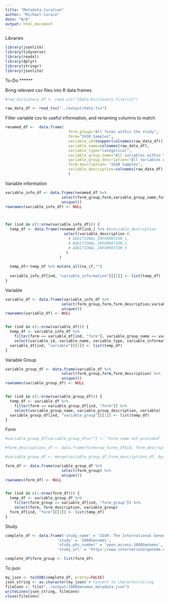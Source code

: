 ```yaml
---
title: "Metadata Curation"
author: "Michael Corace"
date: "N/A"
output: html_document
---
```


Libraries
```r
library(jsonlite)
library(tidyverse)
library(readxl)
library(dplyr)
library(stringr)
library(jsonlite)
```

To-Do
******

Bring relevant csv files into R data frames
```r

#raw_dictionary_df <- read.csv("{Data Dictionary file(s)}")

raw_data_df <- read_tsv("../output/data.tsv")

```


Filter variable csv to useful information, and renaming columns to match
```r

renamed_df <-  data.frame(
                            form_group="All forms within the study",
                            form="IGSR Samples",
                            variable_id=toupper(colnames(raw_data_df)),
                            variable_name=colnames(raw_data_df),
                            variable_type="categorical",
                            variable_group_name="All variables within the group",
                            variable_group_description="All variables within the group",
                            form_description= "IGSR Samples",
                            variable_description=colnames(raw_data_df)
                            )

```

Variable information
```r
variable_info_df <- data.frame(renamed_df %>%
                         select(form_group,form,variable_group_name,form_description, variable_group_description, variable_id,variable_name,variable_type) %>%
                         unique())
rownames(variable_info_df) <- NULL



for (ind in c(1:nrow(variable_info_df))) {
  temp_df <- data.frame(renamed_df[ind,] %>% #$variable_description
                          select(variable_description #,
                            # ADDITIONAL_INFORMATION_1,
                            # ADDITIONAL_INFORMATION_2,
                            # ADDITIONAL_INFORMATION_3
                           )
                        )
  
  temp_df<-temp_df %>% mutate_all(na_if,"")
  
  variable_info_df[ind, "variable_information"][[1]] <- list(temp_df)
}
```


Variable
```r
variable_df <- data.frame(variable_info_df %>%
                         select(form_group,form,form_description,variable_group_name, variable_group_description) %>%
                         unique())
rownames(variable_df) <- NULL


for (ind in c(1:nrow(variable_df))) {
  temp_df <- variable_info_df %>%
    filter(form == variable_df[ind, "form"], variable_group_name == variable_df[ind, "variable_group_name"]) %>%
    select(variable_id, variable_name, variable_type, variable_information)
  variable_df[ind, "variable"][[1]] <- list(temp_df)
}
```


Variable Group
```r
variable_group_df <- data.frame(variable_df %>%
                         select(form_group,form,form_description) %>%
                         unique())
rownames(variable_group_df) <- NULL


for (ind in c(1:nrow(variable_group_df))) {
  temp_df <- variable_df %>%
    filter(form == variable_group_df[ind, "form"]) %>%
    select(variable_group_name, variable_group_description, variable)
  variable_group_df[ind, "variable_group"][[1]] <- list(temp_df)
}
```


Form
```r

#variable_group_df[variable_group_df==""] <- "Form name not provided"

#form_descriptions_df <- data.frame(form=raw_forms_df$id, form_description=raw_forms_df$display_name)

#variable_group_df <- merge(variable_group_df,form_descriptions_df, by="form", all = TRUE)

form_df <- data.frame(variable_group_df %>%
                         select(form_group) %>%
                         unique())
rownames(form_df) <- NULL


for (ind in c(1:nrow(form_df))) {
  temp_df <- variable_group_df %>%
    filter(form_group == variable_df[ind, "form_group"]) %>%
    select(form, form_description, variable_group)
  form_df[ind, "form"][[1]] <- list(temp_df)
}
```

Study
```r
complete_df <- data.frame('study_name' = 'IGSR: The International Genome Sample Resource',
                       'study' = '1000Genomes',
                       'study_phs_number' = 'open_access-1000Genomes',
                       'study_url' = 'https://www.internationalgenome.org/home')

complete_df$form_group <- list(form_df)
```

To json
```r
my_json <- toJSON(complete_df, pretty=FALSE)
json_string <- as.character(my_json) # Convert to character/string
fileConn <- file("../output/1000Genomes_metadata.json")
writeLines(json_string, fileConn)
close(fileConn)
```

